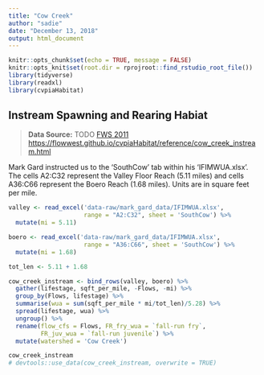 ```yaml
---
title: "Cow Creek"
author: "sadie"
date: "December 13, 2018"
output: html_document
---
```


```r
knitr::opts_chunk$set(echo = TRUE, message = FALSE)
knitr::opts_knit$set(root.dir = rprojroot::find_rstudio_root_file())
library(tidyverse)
library(readxl)
library(cvpiaHabitat)
```

## Instream Spawning and Rearing Habiat

> **Data Source:**   TODO
> [FWS 2011](https://s3-us-west-2.amazonaws.com/cvpiahabitat-r-package/cvpia-sit-model-inputs/FWS2011_SouthCowrpt.pdf)
> <https://flowwest.github.io/cvpiaHabitat/reference/cow_creek_instream.html>

Mark Gard instructed us to the 'SouthCow' tab within his 'IFIMWUA.xlsx'.
The cells A2:C32 represent the Valley Floor Reach (5.11 miles) and cells A36:C66
represent the Boero Reach (1.68 miles). Units are in square feet per mile.


```r
valley <- read_excel('data-raw/mark_gard_data/IFIMWUA.xlsx', 
                     range = "A2:C32", sheet = 'SouthCow') %>% 
  mutate(mi = 5.11)

boero <- read_excel('data-raw/mark_gard_data/IFIMWUA.xlsx', 
                     range = "A36:C66", sheet = 'SouthCow') %>% 
  mutate(mi = 1.68)

tot_len <- 5.11 + 1.68

cow_creek_instream <- bind_rows(valley, boero) %>% 
  gather(lifestage, sqft_per_mile, -Flows, -mi) %>% 
  group_by(Flows, lifestage) %>% 
  summarise(wua = sum(sqft_per_mile * mi/tot_len)/5.28) %>% 
  spread(lifestage, wua) %>% 
  ungroup() %>% 
  rename(flow_cfs = Flows, FR_fry_wua = `fall-run fry`, 
         FR_juv_wua = `fall-run juvenile`) %>% 
  mutate(watershed = 'Cow Creek')

cow_creek_instream
# devtools::use_data(cow_creek_instream, overwrite = TRUE)
```

